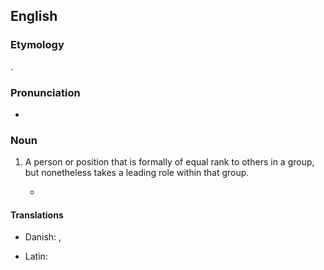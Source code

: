 ==English==

===Etymology===
{{clq|en|la|primus inter pares}}.

===Pronunciation===
* {{audio|en|en-au-first among equals.ogg|Audio (AU)}}

===Noun===
{{en-noun|firsts among equals}}

# {{lb|en|idiomatic}} A person or position that is formally of equal rank to others in a group, but nonetheless takes a leading role within that group.
#* {{quote-book|en|title=The Book I Won't be Writing and Other Essays|author=H. Y. Sharada Prasad|year=2003||page=40|passage=I wonder whether Margaret Thatcher, Harold Macmillan, Winston Churchill, Lloyd George, Benjamin Disraeli and William Gladstone (going back in time) thought of themselves as mere '''firsts among equals'''.}}

====Translations====
{{trans-top|leading a group of equals}}
* Danish: {{t|da|primus inter pares}}, {{t|da|først blandt ligemænd}}
{{trans-mid}}
* Latin: {{t|la|prīmus inter parēs|m}}
{{trans-bottom}}